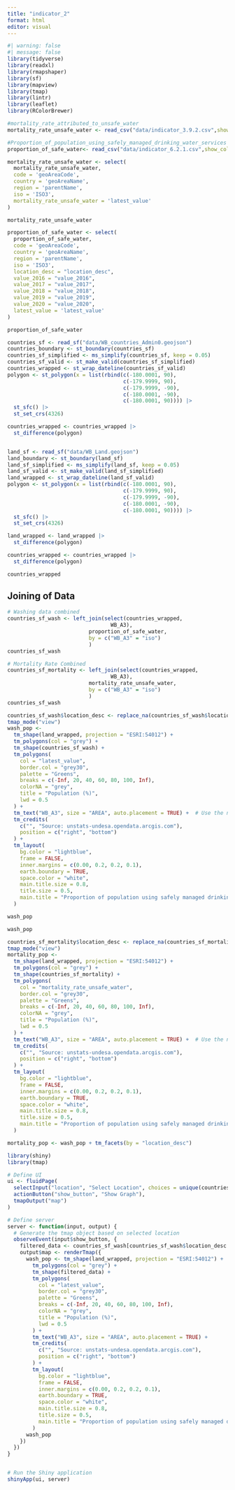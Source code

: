 ```yaml
---
title: "indicator_2"
format: html
editor: visual
---
```


```r
#| warning: false
#| message: false
library(tidyverse)
library(readxl)
library(rmapshaper)
library(sf)
library(mapview)
library(tmap)
library(lintr)
library(leaflet)
library(RColorBrewer)
```

```r
#mortality_rate_attributed_to_unsafe_water
mortality_rate_unsafe_water <- read_csv("data/indicator_3.9.2.csv",show_col_types = FALSE)

#Proportion_of_population_using_safely_managed_drinking_water_services
proportion_of_safe_water<- read_csv("data/indicator_6.2.1.csv",show_col_types = FALSE)
```

```r
mortality_rate_unsafe_water <- select(
  mortality_rate_unsafe_water,
  code = 'geoAreaCode',
  country = 'geoAreaName',
  region = 'parentName',
  iso = 'ISO3',
  mortality_rate_unsafe_water = 'latest_value'
)

mortality_rate_unsafe_water
```

```r
proportion_of_safe_water <- select(
  proportion_of_safe_water,
  code = 'geoAreaCode',
  country = 'geoAreaName',
  region = 'parentName',
  iso = 'ISO3',
  location_desc = "location_desc",
  value_2016 = "value_2016",
  value_2017 = "value_2017",
  value_2018 = "value_2018",
  value_2019 = "value_2019",
  value_2020 = "value_2020",
  latest_value = 'latest_value'
)

proportion_of_safe_water
```

```r
countries_sf <- read_sf("data/WB_countries_Admin0.geojson")
countries_boundary <- st_boundary(countries_sf)
countries_sf_simplified <- ms_simplify(countries_sf, keep = 0.05)
countries_sf_valid <- st_make_valid(countries_sf_simplified)
countries_wrapped <- st_wrap_dateline(countries_sf_valid)
polygon <- st_polygon(x = list(rbind(c(-180.0001, 90),
                                     c(-179.9999, 90),
                                     c(-179.9999, -90),
                                     c(-180.0001, -90),
                                     c(-180.0001, 90)))) |>
  st_sfc() |>
  st_set_crs(4326)

countries_wrapped <- countries_wrapped |>
  st_difference(polygon)


land_sf <- read_sf("data/WB_Land.geojson")
land_boundary <- st_boundary(land_sf)
land_sf_simplified <- ms_simplify(land_sf, keep = 0.05)
land_sf_valid <- st_make_valid(land_sf_simplified)
land_wrapped <- st_wrap_dateline(land_sf_valid)
polygon <- st_polygon(x = list(rbind(c(-180.0001, 90),
                                     c(-179.9999, 90),
                                     c(-179.9999, -90),
                                     c(-180.0001, -90),
                                     c(-180.0001, 90)))) |>
  st_sfc() |>
  st_set_crs(4326)

land_wrapped <- land_wrapped |>
  st_difference(polygon)

countries_wrapped <- countries_wrapped |>
  st_difference(polygon)
```

```r
countries_wrapped
```

## Joining of Data

```r
# Washing data combined
countries_sf_wash <- left_join(select(countries_wrapped,
                                 WB_A3),
                          proportion_of_safe_water,
                          by = c("WB_A3" = "iso")
                          )
countries_sf_wash

# Mortality Rate Combined
countries_sf_mortality <- left_join(select(countries_wrapped,
                                 WB_A3),
                          mortality_rate_unsafe_water,
                          by = c("WB_A3" = "iso")
                          )
countries_sf_wash
```

```r
countries_sf_wash$location_desc <- replace_na(countries_sf_wash$location_desc, "missing")
tmap_mode("view")
wash_pop <-
  tm_shape(land_wrapped, projection = "ESRI:54012") +
  tm_polygons(col = "grey") +
  tm_shape(countries_sf_wash) +
  tm_polygons(
    col = "latest_value",
    border.col = "grey30",
    palette = "Greens",
    breaks = c(-Inf, 20, 40, 60, 80, 100, Inf),
    colorNA = "grey",
    title = "Population (%)",
    lwd = 0.5
  ) +
  tm_text("WB_A3", size = "AREA", auto.placement = TRUE) +  # Use the new column to set the size
  tm_credits(
    c("", "Source: unstats-undesa.opendata.arcgis.com"),
    position = c("right", "bottom")
  ) +
  tm_layout(
    bg.color = "lightblue",
    frame = FALSE,
    inner.margins = c(0.00, 0.2, 0.2, 0.1),
    earth.boundary = TRUE,
    space.color = "white",
    main.title.size = 0.8,
    title.size = 0.5,
    main.title = "Proportion of population using safely managed drinking water services"
  )

wash_pop 
```

```r
wash_pop
```

```r
countries_sf_mortality$location_desc <- replace_na(countries_sf_mortality$location_desc, "missing")
tmap_mode("view")
mortality_pop <-
  tm_shape(land_wrapped, projection = "ESRI:54012") +
  tm_polygons(col = "grey") +
  tm_shape(countries_sf_mortality) +
  tm_polygons(
    col = "mortality_rate_unsafe_water",
    border.col = "grey30",
    palette = "Greens",
    breaks = c(-Inf, 20, 40, 60, 80, 100, Inf),
    colorNA = "grey",
    title = "Population (%)",
    lwd = 0.5
  ) +
  tm_text("WB_A3", size = "AREA", auto.placement = TRUE) +  # Use the new column to set the size
  tm_credits(
    c("", "Source: unstats-undesa.opendata.arcgis.com"),
    position = c("right", "bottom")
  ) +
  tm_layout(
    bg.color = "lightblue",
    frame = FALSE,
    inner.margins = c(0.00, 0.2, 0.2, 0.1),
    earth.boundary = TRUE,
    space.color = "white",
    main.title.size = 0.8,
    title.size = 0.5,
    main.title = "Proportion of population using safely managed drinking water services"
  )

mortality_pop <- wash_pop + tm_facets(by = "location_desc")

```

```r
library(shiny)
library(tmap)

# Define UI
ui <- fluidPage(
  selectInput("location", "Select Location", choices = unique(countries_sf_wash$location_desc)),
  actionButton("show_button", "Show Graph"),
  tmapOutput("map")
)

# Define server
server <- function(input, output) {
  # Generate the tmap object based on selected location
  observeEvent(input$show_button, {
    filtered_data <- countries_sf_wash[countries_sf_wash$location_desc %in% input$location, ]
    output$map <- renderTmap({
      wash_pop <- tm_shape(land_wrapped, projection = "ESRI:54012") +
        tm_polygons(col = "grey") +
        tm_shape(filtered_data) +
        tm_polygons(
          col = "latest_value",
          border.col = "grey30",
          palette = "Greens",
          breaks = c(-Inf, 20, 40, 60, 80, 100, Inf),
          colorNA = "grey",
          title = "Population (%)",
          lwd = 0.5
        ) +
        tm_text("WB_A3", size = "AREA", auto.placement = TRUE) +
        tm_credits(
          c("", "Source: unstats-undesa.opendata.arcgis.com"),
          position = c("right", "bottom")
        ) +
        tm_layout(
          bg.color = "lightblue",
          frame = FALSE,
          inner.margins = c(0.00, 0.2, 0.2, 0.1),
          earth.boundary = TRUE,
          space.color = "white",
          main.title.size = 0.8,
          title.size = 0.5,
          main.title = "Proportion of population using safely managed drinking water services"
        )
      wash_pop
    })
  })
}


# Run the Shiny application
shinyApp(ui, server)

```
